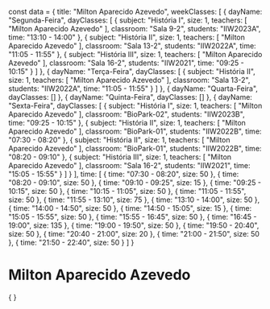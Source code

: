 const data = {
  title: "Milton Aparecido Azevedo",
  weekClasses: [
    {
      dayName: "Segunda-Feira",
      dayClasses: [
        {
          subject: "História I",
          size: 1,
          teachers: [
            "Milton Aparecido Azevedo"
          ],
          classroom: "Sala 9-2",
          students: "IIW2023A",
          time: "13:10 - 14:00"
        },
        {
          subject: "História II",
          size: 1,
          teachers: [
            "Milton Aparecido Azevedo"
          ],
          classroom: "Sala 13-2",
          students: "IIW2022A",
          time: "11:05 - 11:55"
        },
        {
          subject: "História III",
          size: 1,
          teachers: [
            "Milton Aparecido Azevedo"
          ],
          classroom: "Sala 16-2",
          students: "IIW2021",
          time: "09:25 - 10:15"
        }
      ]
    },
    {
      dayName: "Terça-Feira",
      dayClasses: [
        {
          subject: "História II",
          size: 1,
          teachers: [
            "Milton Aparecido Azevedo"
          ],
          classroom: "Sala 13-2",
          students: "IIW2022A",
          time: "11:05 - 11:55"
        }
      ]
    },
    {
      dayName: "Quarta-Feira",
      dayClasses: []
    },
    {
      dayName: "Quinta-Feira",
      dayClasses: []
    },
    {
      dayName: "Sexta-Feira",
      dayClasses: [
        {
          subject: "História I",
          size: 1,
          teachers: [
            "Milton Aparecido Azevedo"
          ],
          classroom: "BioPark-02",
          students: "IIW2023B",
          time: "09:25 - 10:15"
        },
        {
          subject: "História II",
          size: 1,
          teachers: [
            "Milton Aparecido Azevedo"
          ],
          classroom: "BioPark-01",
          students: "IIW2022B",
          time: "07:30 - 08:20"
        },
        {
          subject: "História II",
          size: 1,
          teachers: [
            "Milton Aparecido Azevedo"
          ],
          classroom: "BioPark-01",
          students: "IIW2022B",
          time: "08:20 - 09:10"
        },
        {
          subject: "História III",
          size: 1,
          teachers: [
            "Milton Aparecido Azevedo"
          ],
          classroom: "Sala 16-2",
          students: "IIW2021",
          time: "15:05 - 15:55"
        }
      ]
    }
  ],
  time: [
    {
      time: "07:30 - 08:20",
      size: 50
    },
    {
      time: "08:20 - 09:10",
      size: 50
    },
    {
      time: "09:10 - 09:25",
      size: 15
    },
    {
      time: "09:25 - 10:15",
      size: 50
    },
    {
      time: "10:15 - 11:05",
      size: 50
    },
    {
      time: "11:05 - 11:55",
      size: 50
    },
    {
      time: "11:55 - 13:10",
      size: 75
    },
    {
      time: "13:10 - 14:00",
      size: 50
    },
    {
      time: "14:00 - 14:50",
      size: 50
    },
    {
      time: "14:50 - 15:05",
      size: 15
    },
    {
      time: "15:05 - 15:55",
      size: 50
    },
    {
      time: "15:55 - 16:45",
      size: 50
    },
    {
      time: "16:45 - 19:00",
      size: 135
    },
    {
      time: "19:00 - 19:50",
      size: 50
    },
    {
      time: "19:50 - 20:40",
      size: 50
    },
    {
      time: "20:40 - 21:00",
      size: 20
    },
    {
      time: "21:00 - 21:50",
      size: 50
    },
    {
      time: "21:50 - 22:40",
      size: 50
    }
  ]
}

# Milton Aparecido Azevedo

<div>
    {
        <Grid
            title={data.title} 
            weekClasses={data.weekClasses} 
            time={data.time}
        />
    }
</div>